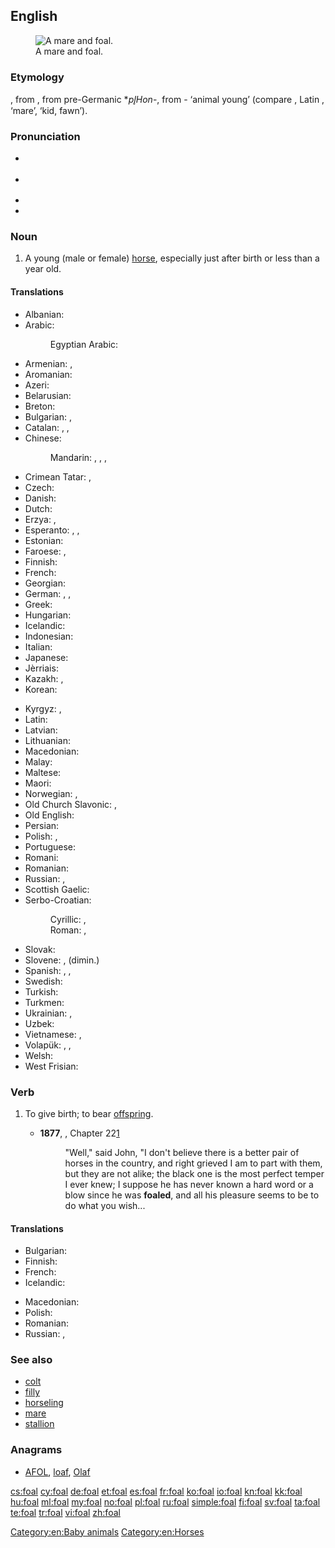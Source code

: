 ==English==
{{wikipedia|lang=en}}
[[Image:Mare and foal (Kvetina-Marie).jpg|thumb|right|A mare and foal.]]

===Etymology===
{{etyl|ang|en}} {{term|fola|lang=ang}}, from {{etyl|gem-pro|en}} {{term/t|gem-pro|*fulô}}, from pre-Germanic *''pl̥Hon''-, from {{etyl|ine-pro|en}} {{term/t|ine-pro|*pōlH}}- ‘animal young’ (compare {{etyl|grc|-}} {{term|πώλος|tr=pṓlos|lang=grc}}, Latin {{term|pullus|lang=la}}, {{etyl|sq|-}} {{term|pelë|lang=sq}} ‘mare’, {{etyl|hy|-}} {{term||ul}} ‘kid, fawn’).

===Pronunciation===
* {{a|UK}} {{IPA|/fəʊl/}}
* {{a|US}} {{IPA|/foʊl/}}
* {{audio|en-us-foal.ogg|Audio (US)}}
* {{rhymes|əʊl}}

===Noun===
{{en-noun}}

# A young (male or female) [[horse]], especially just after birth or less than a year old.

====Translations====
{{trans-top|young (male or female) horse}}
* Albanian: {{t-|sq|mëz|m}}
* Arabic: {{t-|ar|مهر|m|tr=muhr|sc=Arab}}
*: Egyptian Arabic: {{tø|arz|مهر|m|tr=muhr|sc=Arab}}
* Armenian: {{t-|hy|մտրուկ}}, {{t-|hy|քուռակ}}
* Aromanian: {{t-|rup|mãndzu}}
* Azeri: {{t-|az|qulun}}
* Belarusian: {{t-|be|жарабя|n|tr=žarabjá|sc=Cyrl}}
* Breton: {{t+|br|ebeul|m}}
* Bulgarian: {{t+|bg|конче|n|tr=končé|sc=Cyrl}}, {{t+|bg|жребче|n|tr=žrebčé|sc=Cyrl}}
* Catalan: {{t-|ca|pollí}}, {{t-|ca|poltre}} {{m}}, {{f}}
* Chinese:
*: Mandarin: {{t|cmn|駒子|sc=Hani}}, {{t|cmn|驹子|tr=jūzi|sc=Hani}}, {{t|cmn|駒|sc=Hani}}, {{t|cmn|驹|tr=jū|sc=Hani}}
* Crimean Tatar: {{t|crh|bala}}, {{t|crh|[[at]] [[bala]]}}
* Czech: {{t+|cs|hříbě|n}}
* Danish: {{t+|da|føl|n}}
* Dutch: {{t+|nl|veulen|n}}
* Erzya: {{t|myv|парнэ|tr=parne|sc=Cyrl}}, {{t|myv|вашо|tr=vasho|sc=Cyrl}}
* Esperanto: {{qualifier|♂♀}} {{t-|eo|ĉevalido}}, {{qualifier|♂}} {{t-|eo|virĉevalido}}, {{qualifier|♀}} {{t-|eo|ĉevalidino}}
* Estonian: {{t-|et|varss}}
* Faroese: {{t-|fo|fyl|n}}, {{t-|fo|foli|m}}
* Finnish: {{t+|fi|varsa}}
* French: {{t+|fr|poulain|m}}
* Georgian: {{t|ka|კვიცი|sc=Geor}}
* German: {{t+|de|Fohlen|n}}, {{t+|de|Füllen|n}}, {{t-|de|Jungpferd|n}}
* Greek: {{t+|el|πουλάρι|n|tr=poulári}}
* Hungarian: {{t+|hu|csikó}}
* Icelandic: {{t+|is|folald|n}}
* Indonesian: {{t-|id|anak kuda}}
* Italian: {{t+|it|puledro|n}}
* Japanese: {{t-|ja|子馬|tr=[[こうま]], ko-uma}}
* Jèrriais: {{tø|roa-jer|poulain|m}}
* Kazakh: {{t|kk|құлын|tr=qulın|sc=Cyrl}}, {{t|kk|құлыншақ|tr=qulınşaq|sc=Cyrl}}
* Korean: {{t|ko|망아지|tr=mangaji|sc=Kore}}
{{trans-mid}}
* Kyrgyz: {{t+|ky|кулун|tr=kulun|sc=Cyrl}}, {{t-|ky|тай|tr=tay|sc=Cyrl}}
* Latin: {{t-|la|equulus|m}}
* Latvian: {{t-|lv|kumeļš}}
* Lithuanian: {{t-|lt|kumeliukas}}
* Macedonian: {{t-|mk|ждребе|n|tr=ždrébe}}
* Malay: {{t-|ms|anak kuda}}
* Maltese: {{t-|mt|felu|m}}
* Maori: {{t|mi|punua hoiho}}
* Norwegian: {{t+|no|føll|n}}, {{t+|no|fole|m}}
* Old Church Slavonic: {{tø|cu|жрѣбьць|m|tr=žrěbĭcĭ|sc=Cyrs}}, {{tø|cu|жрѣбѧ|n|tr=žrěbę|sc=Cyrs}}
* Old English: {{t-|ang|fola|m}}
* Persian: {{t+|fa|کره|tr=korre|sc=fa-Arab}}
* Polish: {{t+|pl|źrebak|m}}, {{t+|pl|źrebię|n}}
* Portuguese: {{t+|pt|potro|m}}
* Romani: {{tø|rom|khuro}}
* Romanian: {{t+|ro|mânz|m}}
* Russian: {{t+|ru|жеребёнок|tr=žerebjónok|m}}, {{t+|ru|жеребец|tr=žerebéc|m}}
* Scottish Gaelic: {{t-|gd|searrach|m}}
* Serbo-Croatian:
*: Cyrillic: {{t-|sh|ждребе|n|sc=Cyrl}}, {{t-|sh|ждријебе|n|sc=Cyrl}}
*: Roman: {{t-|sh|ždrebe|n}}, {{t-|sh|ždrebe|n}}
* Slovak: {{t-|sk|žriebä|n}}
* Slovene: {{t+|sl|žrebe|n}}, {{t-|sl|žrebiček|m}} (dimin.)
* Spanish: {{t-|es|potranco|m}}, {{t+|es|potro|m}}, {{t-|es|potra|f}}
* Swedish: {{t+|sv|föl|n}}
* Turkish: {{t+|tr|tay}}
* Turkmen: {{t-|tk|taý}}
* Ukrainian: {{t-|uk|лоша|n|tr=lošá|sc=Cyrl}}, {{t+|uk|жеребець|m|tr=žerebécʹ|sc=Cyrl}}
* Uzbek: {{t+|uz|toy}}
* Vietnamese: {{t-|vi|ngựa con}}, {{t-|vi|lừa con}}
* Volapük: {{qualifier|♂♀}} {{t+|vo|jevodül}}, {{qualifier|♂}} {{t+|vo|hijevodül}}, {{qualifier|♀}} {{t+|vo|jijevodül}}
* Welsh: {{t+|cy|ebol|m}}
* West Frisian: {{t-|fy|fôle}}
{{trans-bottom}}

===Verb===
{{en-verb|foals|foaling|foaled|foaled}}

# {{context|equestrian|lang=en}} To give birth; to bear [[offspring]].
#*'''1877''', {{w|Anna Sewell}}, {{w|Black Beauty}} Chapter 22[http://en.wikisource.org/wiki/Black_Beauty/22]
#*:"Well," said John, "I don't believe there is a better pair of horses in the country, and right grieved I am to part with them, but they are not alike; the black one is the most perfect temper I ever knew; I suppose he has never known a hard word or a blow since he was '''foaled''', and all his pleasure seems to be to do what you wish...

====Translations====
{{trans-top|give birth (equestrian)}}
* Bulgarian: {{t-|bg|ожребвам се|sc=Cyrl}}
* Finnish: {{t+|fi|varsoa}}
* French: {{t+|fr|pouliner}}
* Icelandic: {{t+|is|kasta}}
{{trans-mid}}
* Macedonian: {{t-|mk|се ождребува|tr=se oždrébuva}}
* Polish: {{t|pl|oźrebić|alt=oźrebić się}}
* Romanian: {{t+|ro|făta}}
* Russian: {{t|ru|жеребиться|impf|tr=žerebítʹsja|sc=Cyrl}}, {{t|ru|ожеребиться|pf|tr=ožerebítʹsja|sc=Cyrl}}
{{trans-bottom}}

===See also===
* [[colt]]
* [[filly]]
* [[horseling]]
* [[mare]]
* [[stallion]]

===Anagrams===
* [[AFOL#English|AFOL]], [[loaf#English|loaf]], [[Olaf#English|Olaf]]

[[Category:en:Baby animals]]
[[Category:en:Horses]]

[[cs:foal]]
[[cy:foal]]
[[de:foal]]
[[et:foal]]
[[es:foal]]
[[fr:foal]]
[[ko:foal]]
[[io:foal]]
[[kn:foal]]
[[kk:foal]]
[[hu:foal]]
[[ml:foal]]
[[my:foal]]
[[no:foal]]
[[pl:foal]]
[[ru:foal]]
[[simple:foal]]
[[fi:foal]]
[[sv:foal]]
[[ta:foal]]
[[te:foal]]
[[tr:foal]]
[[vi:foal]]
[[zh:foal]]